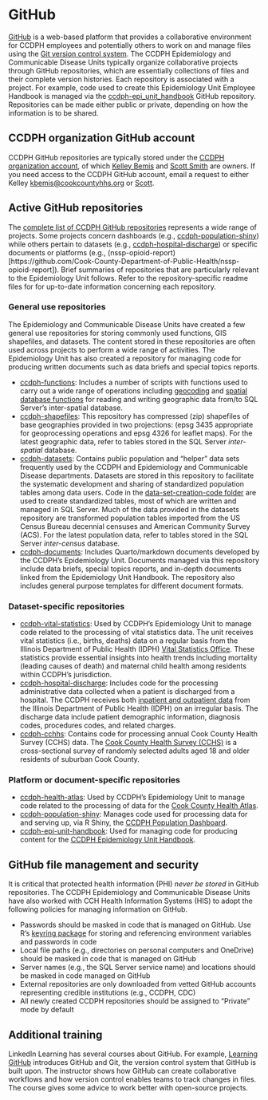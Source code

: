 # GitHub {.unnumbered}
[GitHub](https://github.com/) is a web-based platform that provides a collaborative environment for CCDPH employees and potentially others to work on and manage files using the [Git version control system](https://git-scm.com/). The CCDPH Epidemiology and Communicable Disease Units typically organize collaborative projects through GitHub repositories, which are essentially collections of files and their complete version histories. Each repository is associated with a project. For example, code used to create this Epidemiology Unit Employee Handbook is managed via the [ccdph-epi_unit_handbook](https://github.com/Cook-County-Department-of-Public-Health/ccdph-epi_unit_handbook)  GitHub repository. Repositories can be made either public or private, depending on how the information is to be shared.

## CCDPH organization GitHub account
CCDPH GitHub repositories are typically stored under the [CCDPH organization account](https://github.com/Cook-County-Department-of-Public-Health), of which [Kelley Bemis](kbemis@cookcountyhhs.org) and [Scott Smith](christopher.smith@cookcountyhealth.org) are owners. If you need access to the CCDPH GitHub account, email a request to either Kelley [kbemis@cookcountyhhs.org](kbemis@cookcountyhhs.org) or [Scott](christopher.smith@cookcountyhealth.org).

## Active GitHub repositories
The [complete list of CCDPH GitHub repositories](https://github.com/orgs/Cook-County-Department-of-Public-Health/repositories) represents a wide range of projects. Some projects concern dashboards (e.g., [ccdph-population-shiny](https://github.com/Cook-County-Department-of-Public-Health/ccdph-population-shiny)) while others pertain to datasets (e.g., [ccdph-hospital-discharge](https://github.com/Cook-County-Department-of-Public-Health/ccdph-hospital-discharge)) or specific documents or platforms (e.g., (nssp-opioid-report)[https://github.com/Cook-County-Department-of-Public-Health/nssp-opioid-report]). Brief summaries of repositories that are particularly relevant to the Epidemiology Unit follows. Refer to the repository-specific readme files for for up-to-date information concerning each repository.

### General use repositories
The Epidemiology and Communicable Disease Units have created a few general use repositories for storing commonly used functions, GIS shapefiles, and datasets. The content stored in these repositories are often used across projects to perform a wide range of activities. The Epidemiology Unit has also created a repository for managing code for producing written documents such as data briefs and special topics reports.

+ [ccdph-functions](https://github.com/Cook-County-Department-of-Public-Health/ccdph-functions): Includes a number of scripts with functions used to carry out a wide range of operations including [geocoding](https://github.com/Cook-County-Department-of-Public-Health/ccdph-functions/blob/master/geocoding-functions.R) and [spatial database functions](https://github.com/Cook-County-Department-of-Public-Health/ccdph-functions/blob/master/spatial-database-functions.R) for reading and writing geographic data from/to SQL Server's inter-spatial database.
+ [ccdph-shapefiles](https://github.com/Cook-County-Department-of-Public-Health/ccdph-shapefiles): This repository has compressed (zip) shapefiles of base geographies provided in two projections: (epsg 3435 appropriate for geoprocessing operations and epsg 4326 for leaflet maps). For the latest geographic data, refer to tables stored in the SQL Server *inter-spatial* database.
+ [ccdph-datasets](https://github.com/Cook-County-Department-of-Public-Health/ccdph-data-sets): Contains public population and "helper" data sets frequently used by the CCDPH and Epidemiology and Communicable Disease departments. Datasets are stored in this repository to facilitate the systematic development and sharing of standardized population tables among data users. Code in the [data-set-creation-code folder](https://github.com/Cook-County-Department-of-Public-Health/ccdph-data-sets/tree/main/data-set-creation-code) are used to create standardized tables, most of which are written and managed in SQL Server. Much of the data provided in the datasets repository are transformed population tables imported from the US Census Bureau decennial censuses and American Community Survey (ACS). For the latest population data, refer to tables stored in the SQL Server *inter-census* database.
+ [ccdph-documents](https://github.com/Cook-County-Department-of-Public-Health/ccdph-documents): Includes Quarto/markdown documents developed by the CCDPH's Epidemiology Unit. Documents managed via this repository include data briefs, special topics reports, and in-depth documents linked from the Epidemiology Unit Handbook. The repository also includes general purpose templates for different document formats.

### Dataset-specific repositories
+ [ccdph-vital-statistics](https://github.com/Cook-County-Department-of-Public-Health/ccdph-vital-statistics): Used by CCDPH's Epidemiology Unit to manage code related to the processing of vital statistics data. The unit receives vital statistics (i.e., births, deaths) data on a regular basis from the Illinois Department of Public Health (IDPH) [Vital Statistics Office](https://dph.illinois.gov/data-statistics/vital-statistics.html). These statistics provide essential insights into health trends including mortality (leading causes of death) and maternal child health among residents within CCDPH's jurisdiction.
+ [ccdph-hospital-discharge](https://github.com/Cook-County-Department-of-Public-Health/ccdph-hospital-discharge): Includes code for the processing administrative data collected when a patient is discharged from a hospital. The CCDPH receives both [inpatient and outpatient data](https://dph.illinois.gov/topics-services/prevention-wellness/patient-safety-quality/discharge-data.html) from the Illinois Department of Public Health (IDPH) on an irregular basis. The discharge data include patient demographic information, diagnosis codes, procedures codes, and related charges.
+ [ccdph-cchhs](https://github.com/Cook-County-Department-of-Public-Health/ccdph-cchhs): Contains code for processing annual Cook County Health Survey (CCHS) data. The [Cook County Health Survey (CCHS)](https://cookcountypublichealth.org/health-survey/) is a cross-sectional survey of randomly selected adults aged 18 and older residents of suburban Cook County.

### Platform or document-specific repositories
+ [ccdph-health-atlas](https://github.com/Cook-County-Department-of-Public-Health/ccdph-health-atlas): Used by CCDPH's Epidemiology Unit to manage code related to the processing of data for the [Cook County Health Atlas](https://cookcountyhealthatlas.org/).
+ [ccdph-population-shiny](https://github.com/Cook-County-Department-of-Public-Health/ccdph-population-shiny): Manages code used for processing data for and serving up, via R Shiny, the [CCDPH Population Dashboard](https://ccdphcd.shinyapps.io/ccdph-population-shiny/).
+ [ccdph-epi-unit-handbook](https://github.com/Cook-County-Department-of-Public-Health/ccdph-epi-unit-handbook): Used for managing code for producing content for the [CCDPH Epidemiology Unit Handbook](https://cookcountypublichealth.org/documents/handbook).

## GitHub file management and security
It is critical that protected health information (PHI) *never be stored* in GitHub repositories. The CCDPH Epidemiology and Communicable Disease Units have also worked with CCH Health Information Systems (HIS) to adopt the following policies for managing information on GitHub.

+ Passwords should be masked in code that is managed on GitHub. Use R's [keyring package](https://cran.r-project.org/web/packages/keyring/index.html) for storing and referencing environment variables and passwords in code
+ Local file paths (e.g., directories on personal computers and OneDrive) should be masked in code that is managed on GitHub
+ Server names (e.g., the SQL Server service name) and locations should be masked in code managed on GitHub
+ External repositories are only downloaded from vetted GitHub accounts representing credible institutions (e.g., CCDPH, CDC)
+ All newly created CCDPH repositories should be assigned to "Private" mode by default

## Additional training
LinkedIn Learning has several courses about GitHub. For example, [Learning GitHub](https://www.linkedin.com/learning/learning-github-18719601/getting-started-with-github?u=2228698) introduces GitHub and Git, the version control system that GitHub is built upon. The instructor shows how GitHub can create collaborative workflows and how version control enables teams to track changes in files. The course gives some advice to work better with open-source projects.
